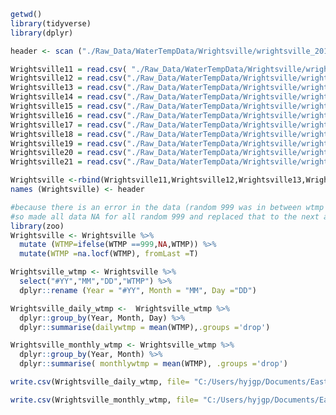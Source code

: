 ```r
getwd()
library(tidyverse)
library(dplyr)
```


```r
header <- scan ("./Raw_Data/WaterTempData/Wrightsville/wrightsville_2010.csv", nlines = 1,sep=",", what =character())

Wrightsville11 = read.csv( "./Raw_Data/WaterTempData/Wrightsville/wrightsville_2011.csv",sep = ",", header = F, skip=2)
Wrightsville12 = read.csv("./Raw_Data/WaterTempData/Wrightsville/wrightsville_2012.csv",sep = ",", header = F, skip=2)
Wrightsville13 = read.csv("./Raw_Data/WaterTempData/Wrightsville/wrightsville_2013.csv",sep = ",", header = F, skip=2)
Wrightsville14 = read.csv("./Raw_Data/WaterTempData/Wrightsville/wrightsville_2014.csv",sep = ",", header = F, skip=2) 
Wrightsville15 = read.csv("./Raw_Data/WaterTempData/Wrightsville/wrightsville_2015.csv",sep = ",", header = F, skip=2)
Wrightsville16 = read.csv("./Raw_Data/WaterTempData/Wrightsville/wrightsville_2016.csv",sep = ",", header = F, skip=2)
Wrightsville17 = read.csv("./Raw_Data/WaterTempData/Wrightsville/wrightsville_2017.csv",sep = ",", header = F, skip=2)
Wrightsville18 = read.csv("./Raw_Data/WaterTempData/Wrightsville/wrightsville_2018.csv",sep = ",", header = F, skip=2)
Wrightsville19 = read.csv("./Raw_Data/WaterTempData/Wrightsville/wrightsville_2019.csv",sep = ",", header = F, skip=2)
Wrightsville20 = read.csv("./Raw_Data/WaterTempData/Wrightsville/wrightsville_2020.csv",sep = ",", header = F, skip=2)
Wrightsville21 = read.csv("./Raw_Data/WaterTempData/Wrightsville/wrightsville_2021.csv",sep = ",", header = F, skip=2)

Wrightsville <-rbind(Wrightsville11,Wrightsville12,Wrightsville13,Wrightsville14,Wrightsville15, Wrightsville16, Wrightsville17, Wrightsville18, Wrightsville19, Wrightsville20,Wrightsville21)
names (Wrightsville) <- header

```

```r
#because there is an error in the data (random 999 was in between wtmp data
#so made all data NA for all random 999 and replaced that to the next avilable data point 
library(zoo)
Wrightsville <- Wrightsville %>% 
  mutate (WTMP=ifelse(WTMP ==999,NA,WTMP)) %>% 
  mutate(WTMP =na.locf(WTMP), fromLast =T)

Wrightsville_wtmp <- Wrightsville %>% 
  select("#YY","MM","DD","WTMP") %>% 
  dplyr::rename (Year = "#YY", Month = "MM", Day ="DD")

Wrightsville_daily_wtmp <-  Wrightsville_wtmp %>% 
  dplyr::group_by(Year, Month, Day) %>% 
  dplyr::summarise(dailywtmp = mean(WTMP),.groups ='drop')

Wrightsville_monthly_wtmp <- Wrightsville_wtmp %>% 
  dplyr::group_by(Year, Month) %>% 
  dplyr::summarise( monthlywtmp = mean(WTMP), .groups ='drop')
```

```r

write.csv(Wrightsville_daily_wtmp, file= "C:/Users/hyjgp/Documents/EastmanLamPark_ENV872_EDA_FinalProject/Processed_Data/Wrightsville_daily_wtmp.csv",row.names =FALSE)

write.csv(Wrightsville_monthly_wtmp, file= "C:/Users/hyjgp/Documents/EastmanLamPark_ENV872_EDA_FinalProject/Processed_Data/Wrightsville_monthly_wtmp.csv",row.names =FALSE)
```

